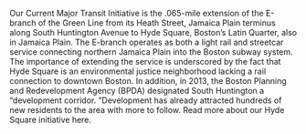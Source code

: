 Our Current Major Transit Initiative is the .065-mile extension of the E-branch of the Green Line from its Heath Street,
Jamaica Plain terminus along South Huntington Avenue to Hyde Square, Boston’s Latin Quarter, also in Jamaica Plain.
The E-branch operates as both a light rail and streetcar service connecting northern Jamaica Plain into the Boston subway system.
The importance of extending the service is underscored by the fact that Hyde Square is an environmental justice neighborhood lacking a rail connection to downtown Boston.
In addition, in 2013, the Boston Planning and Redevelopment Agency (BPDA) designated South Huntington a “development corridor.
”Development has already attracted hundreds of new residents to the area with more to follow.
Read more about our Hyde Square initiative here.
